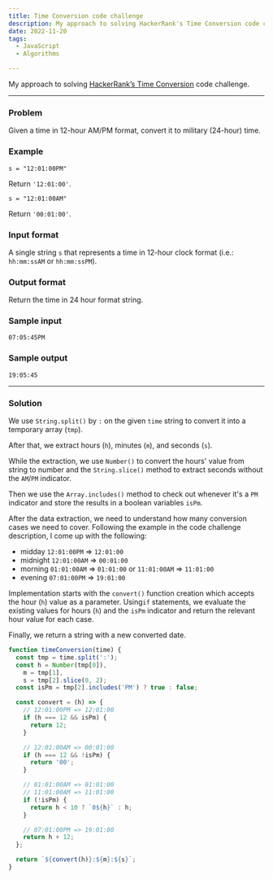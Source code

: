 ```yaml
---
title: Time Conversion code challenge
description: My approach to solving HackerRank's Time Conversion code challenge
date: 2022-11-20
tags:
  - JavaScript
  - Algorithms

---
```


My approach to solving [HackerRank’s Time Conversion](https://www.hackerrank.com/challenges/time-conversion/problem) code challenge.

---

### Problem

Given a time in 12-hour AM/PM format, convert it to military (24-hour) time.

### Example

`s = "12:01:00PM"`

Return `'12:01:00'`.

`s = "12:01:00AM"`

Return `'00:01:00'`.

### Input format

A single string `s` that represents a time in 12-hour clock format (i.e.: `hh:mm:ssAM` or `hh:mm:ssPM`).

### Output format

Return the time in 24 hour format string.

### Sample input

```
07:05:45PM
```

### Sample output

```
19:05:45
```

---

### Solution

We use `String.split()` by `:` on the given `time` string to convert it into a temporary array (`tmp`).

After that, we extract hours (`h`), minutes (`m`), and seconds (`s`).

While the extraction, we use `Number()` to convert the hours' value from string to number and the `String.slice()` method to extract seconds without the `AM`/`PM` indicator.

Then we use the `Array.includes()` method to check out whenever it's a `PM` indicator and store the results in a boolean variables `isPm`.

After the data extraction, we need to understand how many conversion cases we need to cover. Following the example in the code challenge description, I come up with the following:

- midday `12:01:00PM` => `12:01:00`
- midnight `12:01:00AM` => `00:01:00`
- morning `01:01:00AM` => `01:01:00` or `11:01:00AM` => `11:01:00`
- evening `07:01:00PM` => `19:01:00`

Implementation starts with the `convert()` function creation which accepts the hour (`h`) value as a parameter. Using`if` statements, we evaluate the existing values for hours (`h`) and the `isPm` indicator and return the relevant hour value for each case.

Finally, we return a string with a new converted date.

```js
function timeConversion(time) {
  const tmp = time.split(':');
  const h = Number(tmp[0]),
    m = tmp[1],
    s = tmp[2].slice(0, 2);
  const isPm = tmp[2].includes('PM') ? true : false;

  const convert = (h) => {
    // 12:01:00PM => 12:01:00
    if (h === 12 && isPm) {
      return 12;
    }

    // 12:01:00AM => 00:01:00
    if (h === 12 && !isPm) {
      return '00';
    }

    // 01:01:00AM => 01:01:00
    // 11:01:00AM => 11:01:00
    if (!isPm) {
      return h < 10 ? `0${h}` : h;
    }

    // 07:01:00PM => 19:01:00
    return h + 12;
  };

  return `${convert(h)}:${m}:${s}`;
}
```
